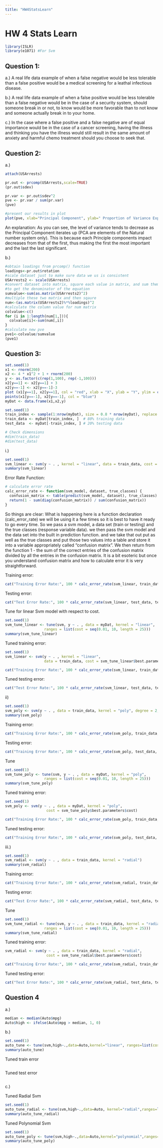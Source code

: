 ```yaml
---
title: "HW4StatsLearn"
---
```


# HW 4 Stats Learn

```r
library(ISLR)
library(e1071) #For Svm
```

## Question 1:

a.) A real life data example of when a false negative would be less tolerable than a false positive would be a medical screening for a leathal infectious disease.

b.) A real life data example of when a false positive would be less tolerable than a false negative would be in the case of a security system, should someone break in or not, to know would be more favorable than to not know and someone actually break in to your home.

c.) In the case where a false positive and a false negative are of equal importance would be in the case of a cancer screening, having the illness and thinking you have the illness would still result in the same amount of anxiety and harmful chemo treatment should you choose to seek that.

## Question 2:

a.)

```r
attach(USArrests)
```

```r
pr.out <- prcomp(USArrests,scale=TRUE)
(pr.out$sdev)
```

```r
pr.var <- pr.out$sdev^2
pve <- pr.var / sum(pr.var)
(pve)
```

```r
#present our results in plot
plot(pve, xlab="Principal Component", ylab=" Proportion of Variance Explained ",ylim=c(0,1) ,type='b')
```

An explanation: As you can see, the level of variance tends to decrease as the Principal Component iterates up (PCA are elements of the Natural number system only). This is because each Principle components impact decreases from that of the first, thus making the first the most important and the last the last significant.

b.)

```r
#obtain loadings from prcomp() function
loadings<-pr.out$rotation
#scale dataset just to make sure data we us is consistent
USArrests2 <- scale(USArrests)
#convert dataset into matrix, square each value in matrix, and sum them up 
#to get the denominator of the equation
sumvalue<-sum(as.matrix(USArrests2)^2)
#multiple these two matrix and then sqaure
num<-(as.matrix(USArrests2)%*%loadings)^2
#calculate the column value for num matrix
colvalue<-c()
for (i in 1:length(num[1,])){
  colvalue[i]<-sum(num[,i])
}
#calculate new pve
pve1<-colvalue/sumvalue
(pve1)
```

## Question 3:

```r
set.seed(1)
x1 <- rnorm(200)
x2 <- 4 * x1^2 + 1 + rnorm(200)
y <- as.factor(c(rep(1,100), rep(-1,100)))
x2[y==1] <- x2[y==1] + 3
x2[y==-1] <- x2[y==-1]-3
plot (x1[y==1], x2[y==1], col = "red", xlab = "X", ylab = "Y", ylim = c(-6, 30))
points(x1[y==-1], x2[y==-1], col = "blue")
myDat <- data.frame(x1,x2,y)
```

```r
set.seed(1)
train_index <- sample(1:nrow(myDat), size = 0.8 * nrow(myDat), replace = F)
train_data <- myDat[train_index, ]  # 80% training data
test_data  <- myDat[-train_index, ] # 20% testing data

# Check dimensions
#dim(train_data)
#dim(test_data)
```

i.)

```r
set.seed(1)
svm_linear <- svm(y ~ . , kernel = "linear", data = train_data, cost = 0.01)
summary(svm_linear)

```

Error Rate Function:

```r
# calculate error rate
calc_error_rate <- function(svm_model, dataset, true_classes) {
  confusion_matrix <- table(predict(svm_model, dataset), true_classes)
  return(1 - sum(diag(confusion_matrix)) / sum(confusion_matrix))
}

```

So things are clear: What is happening here is a function declaration (calc_error_rate) we will be using it a few times so it is best to have it ready to go every time. So we pass a svm model, a data set (train or testing) and the true classes (response variable data). we then pass the svm model and the data set into the built in prediction function. and we take that out put as well as the true classes and put those two values into a table and store it into a variable appropriately called "confusion matrix". We then return from the function 1 - the sum of the correct entries of the confusion matrix divided by all the entries in the confusion matrix. It is a bit esoteric but once you understand confusion matrix and how to calculate error it is very straightforward.

Training error:

```r
cat("Training Error Rate:", 100 * calc_error_rate(svm_linear, train_data, train_data$y), "%\n")

```

Testing error:

```r
cat("Test Error Rate:", 100 * calc_error_rate(svm_linear, test_data, test_data$y), "%\n")
```

Tune for linear Svm model with respect to cost.

```r
set.seed(1)
svm_tune_linear <- tune(svm, y ~ . , data = myDat, kernel = "linear", 
                  ranges = list(cost = seq(0.01, 10, length = 25)))
summary(svm_tune_linear)

```

Tuned training error:

```r
set.seed(1)
svm_linear <- svm(y ~ . , kernel = "linear", 
                  data = train_data, cost = svm_tune_linear$best.parameters$cost)

cat("Training Error Rate:", 100 * calc_error_rate(svm_linear, train_data, train_data$y), "%\n")
```

Tuned testing error:

```r
cat("Test Error Rate:", 100 * calc_error_rate(svm_linear, test_data, test_data$y), "%\n")
```

ii\)

```r
set.seed(1)
svm_poly <- svm(y ~ . , data = train_data, kernel = "poly", degree = 2, cost = .01)
summary(svm_poly)
```

Training error:

```r
cat("Training Error Rate:", 100 * calc_error_rate(svm_poly, train_data, train_data$y), "%\n")

```

Testing error:

```r
cat("Training Error Rate:", 100 * calc_error_rate(svm_poly, test_data, test_data$y), "%\n")
```

Tune

```r
set.seed(1)
svm_tune_poly <- tune(svm, y ~ . , data = myDat, kernel = "poly",
                  ranges = list(cost = seq(0.01, 10, length = 25)))
summary(svm_tune_poly)
```

Tuned training error:

```r
set.seed(1)
svm_poly <- svm(y ~ . , data = myDat, kernel = "poly",
                   cost = svm_tune_poly$best.parameters$cost)

cat("Training Error Rate:", 100 * calc_error_rate(svm_poly, train_data, train_data$y), "%\n")
```

Tuned testing error:

```r
cat("Training Error Rate:", 100 * calc_error_rate(svm_poly, test_data, test_data$y), "%\n")
```

iii.)

```r
set.seed(1)
svm_radial <- svm(y ~ . , data = train_data, kernel = "radial")
summary(svm_radial)
```

Training error:

```r
cat("Training Error Rate:", 100 * calc_error_rate(svm_radial, train_data, train_data$y), "%\n")
```

Testing error:

```r
cat("Test Error Rate:", 100 * calc_error_rate(svm_radial, test_data, test_data$y), "%\n")
```

Tune

```r
set.seed(1)
svm_tune_radial <- tune(svm, y ~ . , data = train_data, kernel = "radial",
                  ranges = list(cost = seq(0.01, 10, length = 25)))
summary(svm_tune_radial)
```

Tuned training error:

```r
svm_radial <- svm(y ~ . , data = train_data, kernel = "radial",
                   cost = svm_tune_radial$best.parameters$cost)

cat("Training Error Rate:", 100 * calc_error_rate(svm_radial, train_data, train_data$y), "%\n")
```

Tuned testing error:

```r
cat("Test Error Rate:", 100 * calc_error_rate(svm_radial, test_data, test_data$y), "%\n")
```

## Question 4

a.)

```r
median <- median(Auto$mpg)
Auto$high <- ifelse(Auto$mpg > median, 1, 0)
```

b.)

```r
set.seed(1)
auto_tune <- tune(svm,high~.,data=Auto,kernel="linear", ranges=list(cost=c(0.001, 0.01, 0.1, 1,5,10,100)))
summary(auto_tune)
```

Tuned train error

```r

```

Tuned test error

```r

```

c.)

Tuned Radial Svm

```r
set.seed(1)
auto_tune_radial <- tune(svm,high~.,data=Auto, kernel="radial",ranges=list(cost=c(0.1,1,10,100,1000),gamma=c(0.5,1,2,3,4)))
summary(auto_tune_radial)
```

Tuned Polynomial Svm

```r
set.seed(1)
auto_tune_poly <- tune(svm,high~.,data=Auto,kernel="polynomial",ranges=list(cost=c(0.1,1,10,100,1000),gamma=c(0.5,1,2,3,4),degree=c(2,3,4)))
summary(auto_tune_poly)
```
